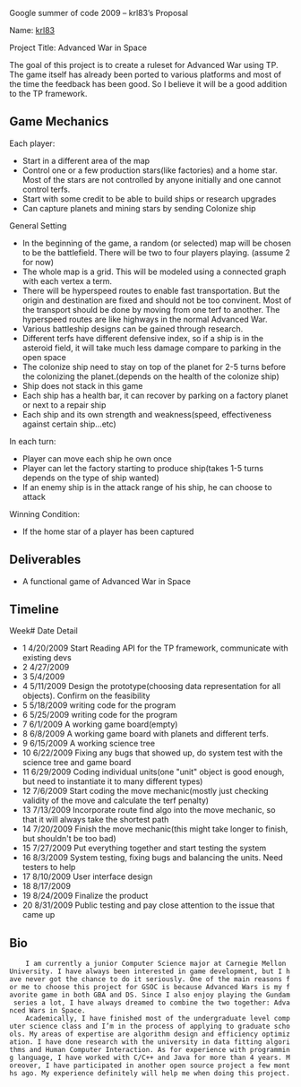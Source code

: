 Google summer of code 2009 – krl83’s Proposal

Name: [[user:krl83|krl83]] 

Project Title: Advanced War in Space

The goal of this project is to create a ruleset for Advanced War using TP. The game itself has already been ported to various platforms and most of the time the feedback has been good. So I believe it will be a good addition to the TP framework.

==Game Mechanics==

Each player:
* Start in a different area of the map 
* Control one or a few production stars(like factories) and a home star. Most of the stars are not controlled by anyone initially and one cannot control terfs.
* Start with some credit to be able to build ships or research upgrades
* Can capture planets and mining stars by sending Colonize ship

General Setting
* In the beginning of the game, a random (or selected) map will be chosen to be the battlefield. There will be two to four players playing. (assume 2 for now)
* The whole map is a grid. This will be modeled using a connected graph with each vertex a term.
* There will be hyperspeed routes to enable fast transportation. But the origin and destination are fixed and should not be too convinent. Most of the transport should be done by moving from one terf to another. The hyperspeed routes are like highways in the normal Advanced War.
* Various battleship designs can be gained through research.
* Different terfs have different defensive index, so if a ship is in the asteroid field, it will take much less damage compare to parking in the open space
* The colonize ship need to stay on top of the planet for 2-5 turns before the colonizing the planet.(depends on the health of the colonize ship)
* Ship does not stack in this game
* Each ship has a health bar, it can recover by parking on a factory planet or next to a repair ship
* Each ship and its own strength and weakness(speed, effectiveness against certain ship…etc)

In each turn:
* Player can move each ship he own once
* Player can let the factory starting to produce ship(takes 1-5 turns depends on the type of ship wanted)
* If an enemy ship is in the attack range of his ship, he can choose to attack

Winning Condition: 
* If the home star of a player has been captured

==Deliverables==
* A functional game of Advanced War in Space

==Timeline==
Week#	Date	Detail
* 1	4/20/2009	Start Reading API for the TP framework,  communicate with existing devs
* 2	4/27/2009	
* 3	5/4/2009	
* 4	5/11/2009	Design the prototype(choosing data representation for all objects). Confirm on the feasibility
* 5	5/18/2009	writing code for the program
* 6	5/25/2009	writing code for the program
* 7	6/1/2009	A working game board(empty)
* 8	6/8/2009	A working game board with planets and different terfs.
* 9	6/15/2009	A working science tree
* 10	6/22/2009	Fixing any bugs that showed up, do system test with the science tree and game board
* 11	6/29/2009	Coding individual units(one "unit" object is good enough, but need to instantiate it to many different types)
* 12	7/6/2009	Start coding the move mechanic(mostly just checking validity of the move and calculate the terf penalty)
* 13	7/13/2009	Incorporate route find algo into the move mechanic, so that it will always take the shortest path
* 14	7/20/2009	Finish the move mechanic(this might take longer to finish, but shouldn't be too bad)
* 15	7/27/2009	Put everything together and start testing the system
* 16	8/3/2009	System testing, fixing bugs and balancing the units. Need testers to help
* 17	8/10/2009	User interface design
* 18	8/17/2009	
* 19	8/24/2009	Finalize the product
* 20	8/31/2009	Public testing and pay close attention to the issue that came up
		
==Bio==

     I am currently a junior Computer Science major at Carnegie Mellon University. I have always been interested in game development, but I have never got the chance to do it seriously. One of the main reasons for me to choose this project for GSOC is because Advanced Wars is my favorite game in both GBA and DS. Since I also enjoy playing the Gundam series a lot, I have always dreamed to combine the two together: Advanced Wars in Space. 
     Academically, I have finished most of the undergraduate level computer science class and I’m in the process of applying to graduate schools. My areas of expertise are algorithm design and efficiency optimization. I have done research with the university in data fitting algorithms and Human Computer Interaction. As for experience with programming language, I have worked with C/C++ and Java for more than 4 years. Moreover, I have participated in another open source project a few months ago. My experience definitely will help me when doing this project.